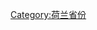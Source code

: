 {{Catnav|頁面分類|各種主題的頁面分類|按國家分類|各國行政區劃|荷蘭行政區劃}}
{{Commons category|Flevoland}}

[[Category:荷兰省份|Category:荷兰省份]]